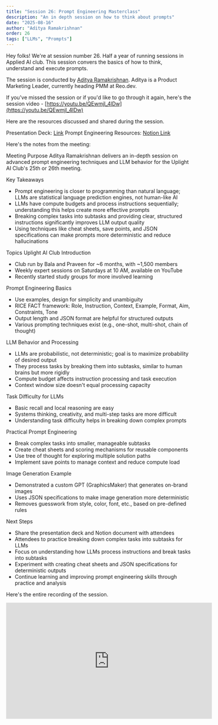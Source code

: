```yaml
---
title: "Session 26: Prompt Engineering Masterclass"
description: "An in depth session on how to think about prompts"
date: "2025-08-16"
author: "Aditya Ramakrishnan"
order: 26
tags: ["LLMs", "Prompts"]
---
```


Hey folks! We're at session number 26. Half a year of running sessions in Applied AI club. This session convers the basics of how to think, understand and execute prompts.

The session is conducted by [Aditya Ramakrishnan](https://www.linkedin.com/in/adityaramakrishnan/). Aditya is a Product Marketing Leader, currently heading PMM at Reo.dev.

If you've missed the session or if you'd like to go through it again, here's the session video - [https://youtu.be/QEwmjl_4lDw](https://youtu.be/QEwmjl_4lDw)

Here are the resources discussed and shared during the session. 

Presentation Deck: [Link](https://www.canva.com/design/DAGv7DSihOE/0x8QHf4AGG_YfLlP-FTniQ/edit?utm_content=DAGv7DSihOE&utm_campaign=designshare&utm_medium=link2&utm_source=sharebutton)
Prompt Engineering Resources: [Notion Link](https://www.notion.so/adityarr/Prompt-Engineering-Notes-23e7e9cd30a080f3b746c2876d20c777?source=copy_link)

Here's the notes from the meeting: 

Meeting Purpose
Aditya Ramakrishnan delivers an in-depth session on advanced prompt engineering techniques and LLM behavior for the Uplight AI Club's 25th or 26th meeting.

Key Takeaways
  - Prompt engineering is closer to programming than natural language; LLMs are statistical language prediction engines, not human-like AI
  - LLMs have compute budgets and process instructions sequentially; understanding this helps create more effective prompts
  - Breaking complex tasks into subtasks and providing clear, structured instructions significantly improves LLM output quality
  - Using techniques like cheat sheets, save points, and JSON specifications can make prompts more deterministic and reduce hallucinations

Topics
Uplight AI Club Introduction
  - Club run by Bala and Praveen for ~6 months, with ~1,500 members
  - Weekly expert sessions on Saturdays at 10 AM, available on YouTube
  - Recently started study groups for more involved learning

Prompt Engineering Basics
  - Use examples, design for simplicity and unambiguity
  - RICE FACT framework: Role, Instruction, Context, Example, Format, Aim, Constraints, Tone
  - Output length and JSON format are helpful for structured outputs
  - Various prompting techniques exist (e.g., one-shot, multi-shot, chain of thought)

LLM Behavior and Processing
  - LLMs are probabilistic, not deterministic; goal is to maximize probability of desired output
  - They process tasks by breaking them into subtasks, similar to human brains but more rigidly
  - Compute budget affects instruction processing and task execution
  - Context window size doesn't equal processing capacity

Task Difficulty for LLMs
  - Basic recall and local reasoning are easy
  - Systems thinking, creativity, and multi-step tasks are more difficult
  - Understanding task difficulty helps in breaking down complex prompts

Practical Prompt Engineering
  - Break complex tasks into smaller, manageable subtasks
  - Create cheat sheets and scoring mechanisms for reusable components
  - Use tree of thought for exploring multiple solution paths
  - Implement save points to manage context and reduce compute load

Image Generation Example
  - Demonstrated a custom GPT (GraphicsMaker) that generates on-brand images
  - Uses JSON specifications to make image generation more deterministic
  - Removes guesswork from style, color, font, etc., based on pre-defined rules

Next Steps
  - Share the presentation deck and Notion document with attendees
  - Attendees to practice breaking down complex tasks into subtasks for LLMs
  - Focus on understanding how LLMs process instructions and break tasks into subtasks
  - Experiment with creating cheat sheets and JSON specifications for deterministic outputs
  - Continue learning and improving prompt engineering skills through practice and analysis

Here's the entire recording of the session.

<div style={{ display: 'flex', justifyContent: 'center', margin: '2rem 0' }}>
  <iframe 
    width="560" 
    height="315" 
    src="https://www.youtube.com/embed/QEwmjl_4lDw" 
    title="Applied AI Session 26: Prompt Engineering Masterclass" 
    frameBorder="0" 
    allow="accelerometer; autoplay; clipboard-write; encrypted-media; gyroscope; picture-in-picture" 
    allowFullScreen
  ></iframe>
</div>
